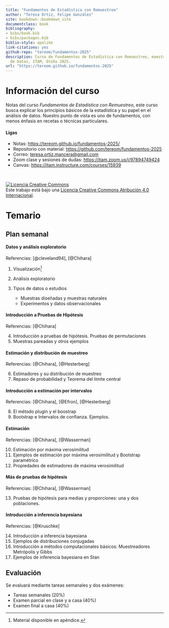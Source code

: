 ```yaml
---
title: "Fundamentos de Estadística con Remuestreo"
author: "Teresa Ortiz, Felipe González"
site: bookdown::bookdown_site
documentclass: book
bibliography:
- bibs/book.bib
- bibs/packages.bib
biblio-style: apalike
link-citations: yes
github-repo: "tereom/fundamentos-2025"
description: Curso de Fundamentos de Estadística con Remuestreo, maestría en Ciencia
  de Datos, ITAM, Otoño 2025.
url: "https://tereom.github.io/fundamentos-2025"
---
```


# Información del curso {.unnumbered}

Notas del curso *Fundamentos de Estadística con Remuestreo*, este curso busca explicar los principios básicos de la estadística y su papel en el análisis de datos. Nuestro punto de vista es uno de fundamentos, con menos énfasis en recetas o técnicas particulares.

#### Ligas {.unnumbered}

- Notas: <https://tereom.github.io/fundamentos-2025/>\
- Repositorio con material: <https://github.com/tereom/fundamentos-2025>\
- Correo: [teresa.ortiz.mancera\@gmail.com](mailto:teresa.ortiz.mancera@gmail.com)\
- Zoom clase y sesiones de dudas: <https://itam.zoom.us/j/97894749424>\
- Canvas: <https://itam.instructure.com/courses/15939>\

</br>

<a rel="license" href="http://creativecommons.org/licenses/by/4.0/"><img src="https://i.creativecommons.org/l/by/4.0/88x31.png" alt="Licencia Creative Commons" style="border-width:0"/></a><br />Este trabajo está bajo una <a rel="license" href="http://creativecommons.org/licenses/by/4.0/">Licencia Creative Commons Atribución 4.0 Internacional</a>.

# Temario {-}

## Plan semanal {-}

#### Datos y análisis exploratorio {.unnumbered}

Referencias: [@cleveland94], [@Chihara]

1.  Visualización[^index-1]

2. Análisis exploratorio

3.  Tipos de datos o estudios
    -   Muestras diseñadas y muestras naturales
    -   Experimentos y datos observacionales

[^index-1]: Material disponible en apéndice.

#### Introducción a Pruebas de Hipótesis {.unnumbered}

Referencias: [@Chihara]

4.  Introducción a pruebas de hipótesis. Pruebas de permutaciones
5.  Muestras pareadas y otros ejemplos

#### Estimación y distribución de muestreo {.unnumbered}

Referencias: [@Chihara], [@Hesterberg]

6.  Estimadores y su distribución de muestreo
7.  Repaso de probabilidad y Teorema del límite central

#### Introducción a estimación por intervalos {.unnumbered}

Referencias: [@Chihara], [@Efron], [@Hesterberg]

8.  El método plugin y el boostrap
9.  Bootstrap e Intervalos de confianza. Ejemplos.

#### Estimación {.unnumbered}

Referencias: [@Chihara], [@Wasserman]

10.  Estimación por máxima verosimilitud
11. Ejemplos de estimación por máxima verosimilitud y Bootstrap paramétrico
12. Propiedades de estimadores de máxima verosimilitud

#### Más de pruebas de hipótesis {.unnumbered}

Referencias: [@Chihara], [@Wasserman]

13. Pruebas de hipótesis para medias y proporciones: una y dos poblaciones. 


#### Introducción a inferencia bayesiana {.unnumbered}

Referencias: [@Kruschke]

14. Introducción a inferencia bayesiana
15. Ejemplos de distribuciones conjugadas
16. Introducción a métodos computacionales básicos: Muestreadores Metrópolis y Gibbs
17. Ejemplos de inferencia bayesiana en Stan


## Evaluación {-}

Se evaluará mediante tareas semanales y dos exámenes:

* Tareas semanales (20%)  
* Examen parcial en clase y a casa (40%)  
* Examen final a casa (40%)

